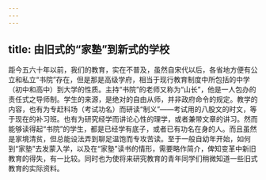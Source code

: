 ```yaml
---
---
---
```

title: 由旧式的“家塾”到新式的学校
---




距今五六十年以前，我们的教育，实在不普及，虽然自宋代以后，各省地方便有公立和私立“书院”存在，但是那是高级学府，相当于现行教育制度中所包括的中学（初中和高中）到大学的性质。主持“书院”的老师又称为“山长”，他是一人包办的责任式之导师制。学生的来源，是绝对的自由从师，并非政府命令的规定。教学的内容，也有为专赶科场（考试功名）而研读“制义”——考试用的八股文的时文，等于现在的补习班。也有为研究经学而讲论心性的理学，或者兼带文章的讲习。然而能够读得起“书院”的学生，都是已经学有底子，或者已有功名在身的人。而且虽然是家境清贫，但总能设法弄到聊足温饱而专攻苦读。至于一般自幼年开始，如何到“家塾”去发蒙入学，以及在“家塾”读书的情形，需要略作简介，俾知变革中新旧教育的得失，有一比较。同时也为使将来研究教育的青年同学们稍微知道一些旧式教育的实际资料。
